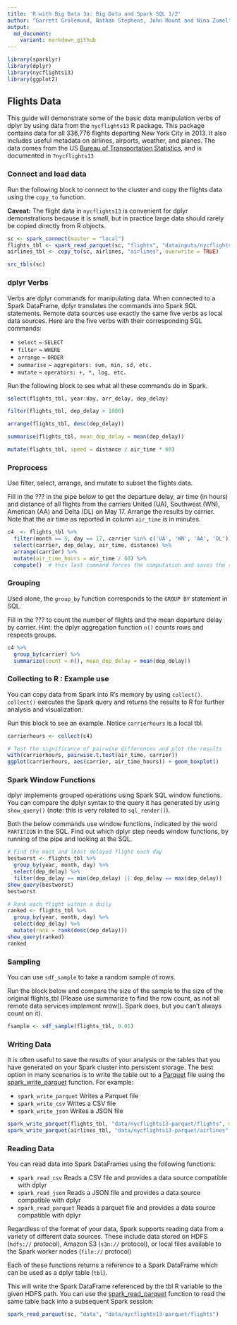 ```yaml
---
title: 'R with Big Data 3a: Big Data and Spark SQL 1/2'
author: "Garrett Grolemund, Nathan Stephens, John Mount and Nina Zumel"
output:
  md_document:
    variant: markdown_github
---
```


```r
library(sparklyr)
library(dplyr)
library(nycflights13)
library(ggplot2)
```


## Flights Data

This guide will demonstrate some of the basic data manipulation verbs of dplyr by using data from the `nycflights13` R package. This package contains data for all 336,776 flights departing New York City in 2013. It also includes useful metadata on airlines, airports, weather, and planes. The data comes from the US [Bureau of Transportation Statistics](http://www.transtats.bts.gov/DatabaseInfo.asp?DB_ID=120&Link=0), and is documented in `?nycflights13`

### Connect and load data

Run the following block to connect to the cluster and copy the flights data using the `copy_to` function.

**Caveat:** The flight data in `nycflights13` is convenient for dplyr demonstrations because it is small, but in practice large data should rarely be copied directly from R objects. 

```r

sc <- spark_connect(master = "local")
flights_tbl <- spark_read_parquet(sc, "flights", "datainputs/nycflights13-parquet/flights")
airlines_tbl <- copy_to(sc, airlines, "airlines", overwrite = TRUE)

src_tbls(sc)
```

### dplyr Verbs

Verbs are dplyr commands for manipulating data. When connected to a Spark DataFrame, dplyr translates the commands into Spark SQL statements. Remote data sources use exactly the same five verbs as local data sources. Here are the five verbs with their corresponding SQL commands:

* `select` ~ `SELECT`
* `filter` ~ `WHERE`
* `arrange` ~ `ORDER`
* `summarise` ~ `aggregators: sum, min, sd, etc.`
* `mutate` ~ `operators: +, *, log, etc.`

Run the following block to see what all these commands do in Spark.

```r
select(flights_tbl, year:day, arr_delay, dep_delay)

filter(flights_tbl, dep_delay > 1000)

arrange(flights_tbl, desc(dep_delay))

summarise(flights_tbl, mean_dep_delay = mean(dep_delay))

mutate(flights_tbl, speed = distance / air_time * 60)
```

### Preprocess

Use filter, select, arrange, and mutate to subset the flights data. 

Fill in the ??? in the pipe below to get the departure delay, air time (in hours) and distance of all flights from the carriers United (UA), Southwest (WN), American (AA) and Delta (DL) on May 17. Arrange the results by carrier. Note that the air time as reported in column `air_time` is in minutes.

```r
c4  <- flights_tbl %>%
  filter(month == 5, day == 17, carrier %in% c('UA', 'WN', 'AA', 'DL')) %>%
  select(carrier, dep_delay, air_time, distance) %>%
  arrange(carrier) %>%
  mutate(air_time_hours = air_time / 60) %>%
  compute()  # this last command forces the computation and saves the result in the remote store

```

### Grouping

Used alone, the `group_by` function corresponds to the `GROUP BY` statement in SQL.

Fill in the ??? to count the number of flights and the mean departure delay by carrier.
Hint: the dplyr aggregation function `n()` counts rows and respects groups.

```r
c4 %>%
  group_by(carrier) %>%
  summarize(count = n(), mean_dep_delay = mean(dep_delay)) 
```

### Collecting to R : Example use

You can copy data from Spark into R's memory by using `collect()`. `collect()` executes the Spark query and returns the results to R for further analysis and visualization.

Run this block to see an example. Notice `carrierhours` is a local tbl.

```r
carrierhours <- collect(c4)

# Test the significance of pairwise differences and plot the results
with(carrierhours, pairwise.t.test(air_time, carrier))
ggplot(carrierhours, aes(carrier, air_time_hours)) + geom_boxplot()
```


### Spark Window Functions

dplyr implements grouped operations using Spark SQL window functions. You can compare the dplyr syntax to the query it has generated by using `show_query()` (note: this is very related to `sql_render()`).

Both the below commands use window functions, indicated by the word `PARTITION` in the SQL.
Find out which dplyr step needs window functions, by running of the pipe and looking at the SQL.

```r
# Find the most and least delayed flight each day
bestworst <- flights_tbl %>%
  group_by(year, month, day) %>%
  select(dep_delay) %>% 
  filter(dep_delay == min(dep_delay) || dep_delay == max(dep_delay))
show_query(bestworst)
bestworst
```

```r
# Rank each flight within a daily
ranked <- flights_tbl %>%
  group_by(year, month, day) %>%
  select(dep_delay) %>% 
  mutate(rank = rank(desc(dep_delay)))
show_query(ranked)
ranked
```

### Sampling

You can use `sdf_sample` to take a random sample of rows.

Run the block below and compare the size of the sample to the size of
the original flights_tbl (Please use summarize to find the row count, as not all
remote data services implement nrow(). Spark does, but you can't always count on it).

```r
fsample <- sdf_sample(flights_tbl, 0.01)
```

### Writing Data

It is often useful to save the results of your analysis or the tables that you have generated on your Spark cluster into persistent storage. The best option in many scenarios is to write the table out to a [Parquet](https://parquet.apache.org/) file using the [spark_write_parquet](reference/sparklyr/spark_write_parquet.html) function. For example:

* `spark_write_parquet` Writes a Parquet file
* `spark_write_csv` Writes a CSV file
* `spark_write_json` Writes a JSON file

```r
spark_write_parquet(flights_tbl, "data/nycflights13-parquet/flights", mode = "overwrite")
spark_write_parquet(airlines_tbl, "data/nycflights13-parquet/airlines", mode = "overwrite")
```

### Reading Data

You can read data into Spark DataFrames using the following functions: 

* `spark_read_csv` Reads a CSV file and provides a data source compatible with dplyr
* `spark_read_json` Reads a JSON file and provides a data source compatible with dplyr
* `spark_read_parquet` Reads a parquet file and provides a data source compatible with dplyr

Regardless of the format of your data, Spark supports reading data from a variety of different data sources. These include data stored on HDFS (`hdfs://` protocol), Amazon S3 (`s3n://` protocol), or local files available to the Spark worker nodes (`file://` protocol) 

Each of these functions returns a reference to a Spark DataFrame which can be used as a dplyr table (`tbl`).

This will write the Spark DataFrame referenced by the tbl R variable to the given HDFS path. You can use the [spark_read_parquet](reference/sparklyr/spark_read_parquet.html) function to read the same table back into a subsequent Spark session:

```r
spark_read_parquet(sc, "data", "data/nycflights13-parquet/flights")
```

